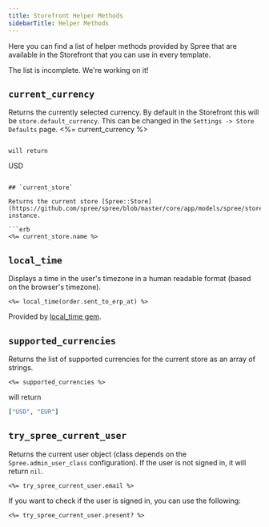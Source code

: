 ```yaml
---
title: Storefront Helper Methods
sidebarTitle: Helper Methods
---
```


Here you can find a list of helper methods provided by Spree that are available in the Storefront that you can use in every template.

<Warning>
The list is incomplete. We're working on it!
</Warning>

## `current_currency`

Returns the currently selected currency. By default in the Storefront this will be `store.default_currency`. This can be changed in the `Settings -> Store Defaults` page.
<%= current_currency %>
```

will return

```
USD
```

## `current_store`

Returns the current store [Spree::Store](https://github.com/spree/spree/blob/master/core/app/models/spree/store.rb) instance.

```erb
<%= current_store.name %>
```

## `local_time`

Displays a time in the user's timezone in a human readable format (based on the browser's timezone).

```erb
<%= local_time(order.sent_to_erp_at) %>
```

Provided by [local_time gem](https://github.com/basecamp/local_time).

## `supported_currencies`

Returns the list of supported currencies for the current store as an array of strings.

```erb
<%= supported_currencies %>
```

will return

```ruby
["USD", "EUR"]
```

## `try_spree_current_user`

Returns the current user object (class depends on the `Spree.admin_user_class` configuration). If the user is not signed in, it will return `nil`.

```erb
<%= try_spree_current_user.email %>
```

If you want to check if the user is signed in, you can use the following:

```erb
<%= try_spree_current_user.present? %>
```